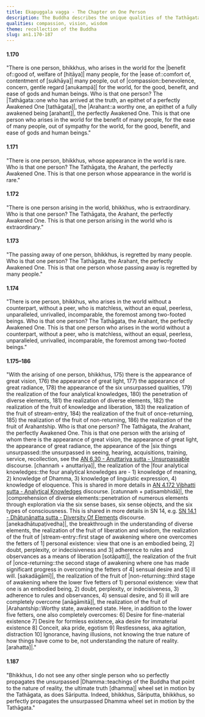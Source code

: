 ```yaml
---
title: Ekapuggala vagga - The Chapter on One Person
description: The Buddha describes the unique qualities of the Tathāgata, the Arahant, the perfectly Awakened One.
qualities: compassion, vision, wisdom
theme: recollection of the Buddha
slug: an1.170-187
---
```


#### 1.170

"There is one person, bhikkhus, who arises in the world for the |benefit of::good of, welfare of [hitāya]| many people, for the |ease of::comfort of, contentment of [sukhāya]| many people, out of |compassion::benevolence, concern, gentle regard [anukampā]| for the world, for the good, benefit, and ease of gods and human beings. Who is that one person? The |Tathāgata::one who has arrived at the truth, an epithet of a perfectly Awakened One [tathāgata]|, the |Arahant::a worthy one, an epithet of a fully awakened being [arahant]|, the perfectly Awakened One. This is that one person who arises in the world for the benefit of many people, for the ease of many people, out of sympathy for the world, for the good, benefit, and ease of gods and human beings."

#### 1.171

"There is one person, bhikkhus, whose appearance in the world is rare. Who is that one person? The Tathāgata, the Arahant, the perfectly Awakened One. This is that one person whose appearance in the world is rare."

#### 1.172

"There is one person arising in the world, bhikkhus, who is extraordinary. Who is that one person? The Tathāgata, the Arahant, the perfectly Awakened One. This is that one person arising in the world who is extraordinary."

#### 1.173

"The passing away of one person, bhikkhus, is regretted by many people. Who is that one person? The Tathāgata, the Arahant, the perfectly Awakened One. This is that one person whose passing away is regretted by many people."

#### 1.174

"There is one person, bhikkhus, who arises in the world without a counterpart, without a peer, who is matchless, without an equal, peerless, unparalleled, unrivalled, incomparable, the foremost among two-footed beings. Who is that one person? The Tathāgata, the Arahant, the perfectly Awakened One. This is that one person who arises in the world without a counterpart, without a peer, who is matchless, without an equal, peerless, unparalleled, unrivalled, incomparable, the foremost among two-footed beings."

#### 1.175–186

"With the arising of one person, bhikkhus, 175) there is the appearance of great vision, 176) the appearance of great light, 177) the appearance of great radiance, 178) the appearance of the six unsurpassed qualities, 179) the realization of the four analytical knowledges, 180) the penetration of diverse elements, 181) the realization of diverse elements, 182) the realization of the fruit of knowledge and liberation, 183) the realization of the fruit of stream-entry, 184) the realization of the fruit of once-returning, 185) the realization of the fruit of non-returning, 186) the realization of the fruit of Arahantship. Who is that one person? The Tathāgata, the Arahant, the perfectly Awakened One. This is that one person with the arising of whom there is the appearance of great vision, the appearance of great light, the appearance of great radiance, the appearance of the |six things unsurpassed::the unsurpassed in seeing, hearing, acquisitions, training, service, recollection, see the [AN 6.30 - Anuttariya sutta - Unsurpassable](/an6.30) discourse. [channaṁ + anuttariya]|, the realization of the |four analytical knowledges::the four analytical knowledges are - 1) knowledge of meaning, 2) knowledge of Dhamma, 3) knowledge of linguistic expression, 4) knowledge of eloquence. This is shared in more details in [AN 4.172 Vibhatti sutta - Analytical Knowledges](/an4.172) discourse. [catunnaṁ + paṭisambhidā]|, the |comprehension of diverse elements::penetration of numerous elements through exploration via the six sense bases, six sense objects, and the six types of consciousness. This is shared in more details in SN 14, e.g. [SN 14.1 - Dhātunānatta sutta - Diversity Of Elements](/sn14.1) discourse. [anekadhātupaṭivedha]|, the breakthrough in the understanding of diverse elements, the realization of the fruit of liberation and wisdom, the realization of the fruit of |stream-entry::first stage of awakening where one overcomes the fetters of 1] personal existence: view that one is an embodied being, 2] doubt, perplexity, or indecisiveness and 3] adherence to rules and observances as a means of liberation [sotāpatti]|, the realization of the fruit of |once-returning::the second stage of awakening where one has made significant progress in overcoming the fetters of 4] sensual desire and 5] ill will. [sakadāgāmī]|, the realization of the fruit of |non-returning::third stage of awakening where the lower five fetters of 1) personal existence: view that one is an embodied being, 2) doubt, perplexity, or indecisiveness, 3) adherence to rules and observances, 4) sensual desire, and 5) ill will are completely overcome [anāgāmitā]|, the realization of the fruit of |Arahantship::Worthy state, awakened state. Here, in addition to the lower five fetters, one also completely overcomes: 6] Desire for fine-material existence 7] Desire for formless existence, aka desire for immaterial existence 8] Conceit, aka pride, egotism 9] Restlessness, aka agitation, distraction 10] Ignorance, having illusions, not knowing the true nature of how things have come to be, not understanding the nature of reality. [arahatta]|."

#### 1.187

"Bhikkhus, I do not see any other single person who so perfectly propagates the unsurpassed |Dhamma::teachings of the Buddha that point to the nature of reality, the ultimate truth [dhamma]| wheel set in motion by the Tathāgata, as does Sāriputta. Indeed, bhikkhus, Sāriputta, bhikkhus, so perfectly propagates the unsurpassed Dhamma wheel set in motion by the Tathāgata."